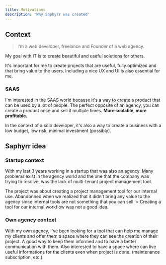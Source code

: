 ```yaml
---
title: Motivations
description: 'Why Saphyrr was created'
---
```


## Context

> I'm a web developer, freelance and Founder of a web agency.

My goal with IT is to create beautiful and useful solutions for others.

It's important for me to create projects that are useful, fully optimized and that bring value to the users.
Including a nice UX and UI is also essential for me.

### SAAS

I'm interested in the SAAS world because it's a way to create a product that can be used by a lot of people.
The perfect opposite of an agency, you can create a product once and sell it multiple times. **More scalable, more profitable.**

In the context of a solo developer, it's also a way to create a business with a low budget, low risk, minimal investment (possibly).

## Saphyrr idea

### Startup context

With my last 3 years working in a startup that was also an agency.
Many problems exist in the agency world and the one that the company was trying to resolve, was the lack of multi-tenant project management tool.

<Accordion title="Company was looking for a tool where the agency can manage a client and freelancer at the same place.">
	The project was about creating a project management tool for our internal use.
	Abandonned when we realized that it didn't bring any value to the agency since internal
	tools are not something that you can sell. > Creating a tool for our internal workflow
	was not a good idea.
</Accordion>

### Own agency context

With my own agency, I've been looking for a tool that can help me manage my clients and offer them a space where they can see the creation of their project.
A good way to keep them informed and to have a better communication with them.
Also interested to have a space where can live useful informations for the clients even when project is done. (maintenance subscription, etc.)
